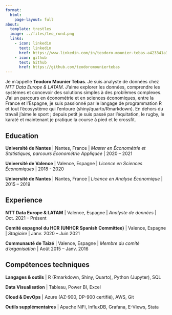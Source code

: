```yaml
---
format: 
  html:
    page-layout: full
about:
  template: trestles
  image: ../files/teo_rond.png
  links:
    - icon: linkedin
      text: linkedin
      href: https://www.linkedin.com/in/teodoro-mounier-tebas-a423341a3
    - icon: github
      text: Github
      href: https://github.com/teodoromouniertebas
---
```


Je m'appelle **Teodoro Mounier Tebas**. Je suis analyste de données chez *NTT Data Europe & LATAM*. J'aime explorer les données, comprendre les systèmes et concevoir des solutions simples à des problèmes complexes. J'ai un parcours en économétrie et en sciences économiques, entre la France et l’Espagne, je suis passionné par le langage de programmation R et tout l'écosystème qui l'entoure (shiny/quarto/Rmarkdown). En dehors du travail j'aime le sport ; depuis petit je suis passé par l'équitation, le rugby, le karaté et maintenant je pratique la course à pied et le crossfit.

## Education

**Université de Nantes** \| Nantes, France \| *Master en Économétrie et Statistiques, parcours Économétrie Appliquée* \| 2020 – 2021

**Université de Valence** \| Valence, Espagne \| *Licence en Sciences Économiques* \| 2018 - 2020

**Université de Nantes** \| Nantes, France \| *Licence en Analyse Économique* \| 2015 – 2019

## Experience

**NTT Data Europe & LATAM** \| Valence, Espagne \| *Analyste de données* \| Oct. 2021 – Présent

**Comité espagnol du HCR (UNHCR Spanish Committee)** \| Valence, Espagne \| *Stagiaire* \| Janv. 2020 – Juin 2021

**Communauté de Taizé** \| Valence, Espagne \| *Membre du comité d’organisation* \| Août 2015 – Janv. 2016

## Compétences techniques

**Langages & outils** \| R (Rmarkdown, Shiny, Quarto), Python (Jupyter), SQL

**Data Visualisation** \| Tableau, Power BI, Excel

**Cloud & DevOps** \| Azure (AZ-900, DP-900 certifié), AWS, Git

**Outils supplémentaires** \| Apache NiFi, InfluxDB, Grafana, E-Views, Stata
